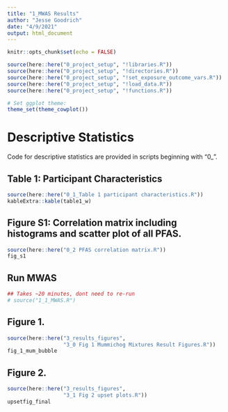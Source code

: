 ```yaml
---
title: "1_MWAS Results"
author: "Jesse Goodrich"
date: "4/9/2021"
output: html_document
---
```



```r
knitr::opts_chunk$set(echo = FALSE)

source(here::here("0_project_setup", "!libraries.R"))
source(here::here("0_project_setup", "!directories.R"))
source(here::here("0_project_setup", "!set_exposure_outcome_vars.R"))
source(here::here("0_project_setup", "!load_data.R"))
source(here::here("0_project_setup", "!functions.R"))

# Set ggplot theme:
theme_set(theme_cowplot())
```

# Descriptive Statistics  
Code for descriptive statistics are provided in scripts beginning with "0_".   

## Table 1: Participant Characteristics  
```r
source(here::here("0_1_Table 1 participant characteristics.R"))
kableExtra::kable(table1_w)
```

## Figure S1: Correlation matrix including histograms and scatter plot of all PFAS. 
```r
source(here::here("0_2 PFAS correlation matrix.R"))
fig_s1
```

## Run MWAS
```r
## Takes ~20 minutes, dont need to re-run
# source("1_1_MWAS.R")
```





## Figure 1. 
```r
source(here::here("3_results_figures",
                  "3_0 Fig 1 Mummichog Mixtures Result Figures.R"))
fig_1_mum_bubble
```


## Figure 2. 
```r
source(here::here("3_results_figures",
                  "3_1 Fig 2 upset plots.R"))
upsetfig_final
```
